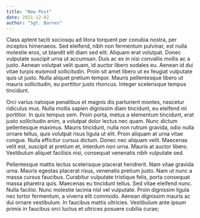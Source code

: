```yaml
---
title: "New Post"
date: 2021-12-02
author: "Sgt. Barnes"
---
```


Class aptent taciti sociosqu ad litora torquent per conubia nostra, per inceptos himenaeos. Sed eleifend, nibh non fermentum pulvinar, est nulla molestie eros, ut blandit elit diam sed elit. Aliquam erat volutpat. Donec vulputate suscipit urna ut accumsan. Duis ac ex in nisi convallis mollis ac a justo. Aenean volutpat velit quam, id auctor libero sodales eu. Aenean id dui vitae turpis euismod sollicitudin. Proin sit amet libero ut ex feugiat vulputate quis ut justo. Nulla aliquet pretium tempor. Mauris pellentesque libero ut mauris sollicitudin, eu porttitor justo rhoncus. Integer scelerisque tempus tincidunt.

Orci varius natoque penatibus et magnis dis parturient montes, nascetur ridiculus mus. Nulla mollis sapien dignissim diam tincidunt, eu eleifend mi porttitor. In quis tempus sem. Proin porta, metus a elementum tincidunt, erat justo sollicitudin enim, a volutpat dolor lectus nec quam. Nunc dictum pellentesque maximus. Mauris tincidunt, nulla non rutrum gravida, odio nulla ornare tellus, quis volutpat risus ligula ut elit. Proin aliquam at urna vitae congue. Nulla efficitur cursus dictum. Donec nec aliquam velit. Maecenas velit est, suscipit at pretium et, interdum non urna. Mauris at auctor libero. Vestibulum aliquet facilisis nisi, consequat venenatis nibh vulputate sed.

Pellentesque mattis lectus scelerisque placerat hendrerit. Nam vitae gravida urna. Mauris egestas placerat risus, venenatis pretium justo. Nam ut nunc a massa cursus faucibus. Curabitur vulputate tristique felis, porta consequat massa pharetra quis. Maecenas eu tincidunt tellus. Sed vitae eleifend nunc. Nulla facilisi. Nunc molestie lacinia nisl vel vulputate. Proin dignissim ligula nec tortor fermentum, a viverra elit commodo. Aenean dignissim mauris ac dui ornare vestibulum. In faucibus mattis ultricies. Vestibulum ante ipsum primis in faucibus orci luctus et ultrices posuere cubilia curae;